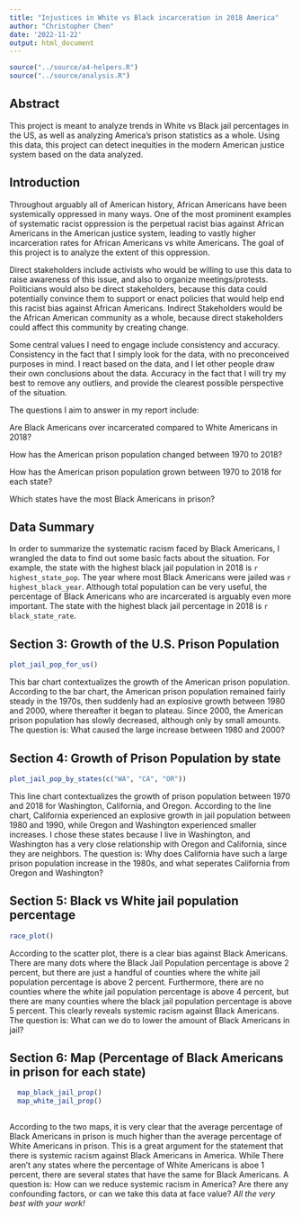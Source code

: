 ```yaml
---
title: "Injustices in White vs Black incarceration in 2018 America"
author: "Christopher Chen"
date: '2022-11-22'
output: html_document
---
```


```r
source("../source/a4-helpers.R")
source("../source/analysis.R")
```

## Abstract 
 This project is meant to analyze trends in White vs Black jail percentages in the US, as well as analyzing America's prison statistics as a whole. Using this data, this project can detect inequities in the modern American justice system based on the data analyzed.  


## Introduction 
Throughout arguably all of American history, African Americans have been systemically oppressed in many ways. One of the most prominent examples of systematic racist oppression is the perpetual racist bias against African Americans in the American justice system, leading to vastly higher incarceration rates for African Americans vs white Americans. The goal of this project is to analyze the extent of this oppression. 

Direct stakeholders include activists who would be willing to use this data to raise awareness of this issue, and also to organize meetings/protests. Politicians would also be direct stakeholders, because this data could potentially convince them to support or enact policies that would help end this racist bias against African Americans. Indirect Stakeholders would be the African American community as a whole, because direct stakeholders could affect this community by creating change. 

Some central values I need to engage include consistency and accuracy. Consistency in the fact that I simply look for the data, with no preconceived purposes in mind. I react based on the data, and I let other people draw their own conclusions about the data. Accuracy in the fact that I will try my best to remove any outliers, and provide the clearest possible perspective of the situation.

The questions I aim to answer in my report include:

Are Black Americans over incarcerated compared to White Americans in 2018?

How has the American prison population changed between 1970 to 2018?

How has the American prison population grown between 1970 to 2018 for each state?

Which states have the most Black Americans in prison?


## Data Summary 

In order to summarize the systematic racism faced by Black Americans, I wrangled the data to find out some basic facts about the situation. For example, the state with the highest black jail population in 2018 is `r highest_state_pop`. The year where most Black Americans were jailed was `r highest_black_year`. Although total population can be very useful, the percentage of Black Americans who are incarcerated is arguably even more important. The state with the highest black jail percentage in 2018 is `r black_state_rate`.

## Section 3: Growth of the U.S. Prison Population

```r
plot_jail_pop_for_us()
```

This bar chart contextualizes the growth of the American prison population. According to the bar chart, the American prison population remained fairly steady in the 1970s, then suddenly had an explosive growth between 1980 and 2000, where thereafter it began to plateau. Since 2000, the American prison population has slowly decreased, although only by small amounts. The question is: What caused the large increase between 1980 and 2000?

## Section 4: Growth of Prison Population by state
```r
plot_jail_pop_by_states(c("WA", "CA", "OR"))
```

This line chart contextualizes the growth of prison population between 1970 and 2018 for Washington, California, and Oregon. According to the line chart, California experienced an explosive growth in jail population between 1980 and 1990, while Oregon and Washington experienced smaller increases. I chose these states because I live in Washington, and Washington has a very close relationship with Oregon and California, since they are neighbors. The question is: Why does California have such a large prison population increase in the 1980s, and what seperates California from Oregon and Washington?


## Section 5: Black vs White jail population percentage
```r
race_plot()
```


According to the scatter plot, there is a clear bias against Black Americans. There are many dots where the Black Jail Population percentage is above 2 percent, but there are just a handful of counties where the white jail population percentage is above 2 percent. Furthermore, there are no counties where the white jail population percentage is above 4 percent, but there are many counties where the black jail population percentage is above 5 percent. This clearly reveals systemic racism against Black Americans. The question is: What can we do to lower the amount of Black Americans in jail?

## Section 6: Map (Percentage of Black Americans in prison for each state)

```r
  
  map_black_jail_prop()
  map_white_jail_prop()
  
```




According to the two maps, it is very clear that the average percentage of Black Americans in prison is much higher than the average percentage of White Americans in prison. This is a great argument for the statement that there is systemic racism against Black Americans in America. While There aren't any states where the percentage of White Americans is aboe 1 percent, there are several states that have the same for Black Americans. A question is: How can we reduce systemic racism in America? Are there any confounding factors, or can we take this data at face value?
_All the very best with your work!_

